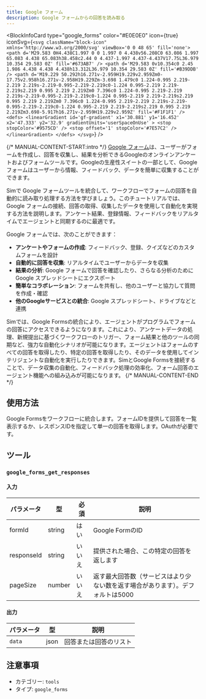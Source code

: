 ```yaml
---
title: Google フォーム
description: Google フォームからの回答を読み取る
---
```



<BlockInfoCard 
  type="google_forms"
  color="#E0E0E0"
  icon={true}
  iconSvg={`<svg className="block-icon"  xmlns='http://www.w3.org/2000/svg' viewBox='0 0 48 65' fill='none'>
      <path
        d='M29.583 0H4.438C1.997 0 0 1.997 0 4.438v56.208C0 63.086 1.997 65.083 4.438 65.083h38.458c2.44 0 4.437-1.997 4.437-4.437V17.75L36.979 10.354 29.583 0Z'
        fill='#673AB7'
      />
      <path
        d='M29.583 0v10.354c0 2.45 1.986 4.438 4.438 4.438h13.312L36.979 10.354 29.583 0Z'
        fill='#B39DDB'
      />
      <path
        d='M19.229 50.292h16.271v-2.959H19.229v2.959Zm0-17.75v2.958h16.271v-2.958H19.229Zm-3.698 1.479c0 1.224-0.995 2.219-2.219 2.219s-2.219-0.995-2.219-2.219c0-1.224 0.995-2.219 2.219-2.219s2.219 0.995 2.219 2.219Zm0 7.396c0 1.224-0.995 2.219-2.219 2.219s-2.219-0.995-2.219-2.219c0-1.224 0.995-2.219 2.219-2.219s2.219 0.995 2.219 2.219Zm0 7.396c0 1.224-0.995 2.219-2.219 2.219s-2.219-0.995-2.219-2.219c0-1.224 0.995-2.219 2.219-2.219s2.219 0.995 2.219 2.219Zm3.698-5.917h16.271v-2.959H19.229v2.959Z'
        fill='#F1F1F1'
      />
      <defs>
        <linearGradient
          id='gf-gradient'
          x1='30.881'
          y1='16.452'
          x2='47.333'
          y2='32.9'
          gradientUnits='userSpaceOnUse'
        >
          <stop stopColor='#9575CD' />
          <stop offset='1' stopColor='#7E57C2' />
        </linearGradient>
      </defs>
    </svg>`}
/>

{/* MANUAL-CONTENT-START:intro */}
[Google フォーム](https://forms.google.com)は、ユーザーがフォームを作成し、回答を収集し、結果を分析できるGoogleのオンラインアンケートおよびフォームツールです。Googleの生産性スイートの一部として、Google フォームはユーザーから情報、フィードバック、データを簡単に収集することができます。

Simで Google フォームツールを統合して、ワークフローでフォームの回答を自動的に読み取り処理する方法を学びましょう。このチュートリアルでは、Google フォームの接続、回答の取得、収集したデータを使用して自動化を実現する方法を説明します。アンケート結果、登録情報、フィードバックをリアルタイムでエージェントと同期するのに最適です。

Google フォームでは、次のことができます：

- **アンケートやフォームの作成**: フィードバック、登録、クイズなどのカスタムフォームを設計
- **自動的に回答を収集**: リアルタイムでユーザーからデータを収集
- **結果の分析**: Google フォームで回答を確認したり、さらなる分析のためにGoogle スプレッドシートにエクスポート
- **簡単なコラボレーション**: フォームを共有し、他のユーザーと協力して質問を作成・確認
- **他のGoogleサービスとの統合**: Google スプレッドシート、ドライブなどと連携

Simでは、Google Formsの統合により、エージェントがプログラムでフォームの回答にアクセスできるようになります。これにより、アンケートデータの処理、新規提出に基づくワークフローのトリガー、フォーム結果と他のツールの同期など、強力な自動化シナリオが可能になります。エージェントはフォームのすべての回答を取得したり、特定の回答を取得したり、そのデータを使用してインテリジェントな自動化を実行したりできます。SimとGoogle Formsを接続することで、データ収集の自動化、フィードバック処理の効率化、フォーム回答のエージェント機能への組み込みが可能になります。
{/* MANUAL-CONTENT-END */}

## 使用方法

Google Formsをワークフローに統合します。フォームIDを提供して回答を一覧表示するか、レスポンスIDを指定して単一の回答を取得します。OAuthが必要です。

## ツール

### `google_forms_get_responses`

#### 入力

| パラメータ | 型 | 必須 | 説明 |
| --------- | ---- | -------- | ----------- |
| formId | string | はい | Google FormのID |
| responseId | string | いいえ | 提供された場合、この特定の回答を返します |
| pageSize | number | いいえ | 返す最大回答数（サービスはより少ない数を返す場合があります）。デフォルトは5000 |

#### 出力

| パラメータ | 型 | 説明 |
| --------- | ---- | ----------- |
| `data` | json | 回答または回答のリスト |

## 注意事項

- カテゴリー: `tools`
- タイプ: `google_forms`
